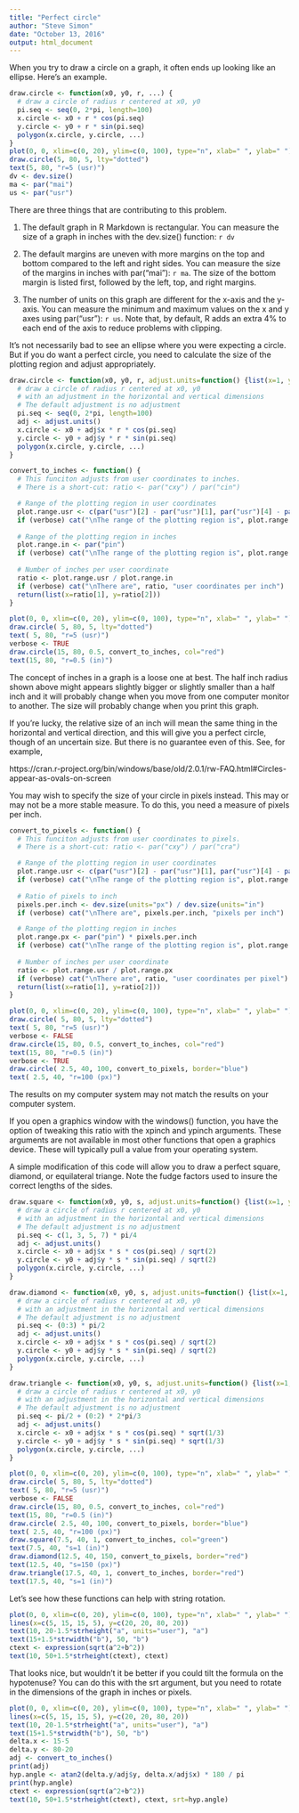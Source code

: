 ```yaml
---
title: "Perfect circle"
author: "Steve Simon"
date: "October 13, 2016"
output: html_document
---
```


When you try to draw a circle on a graph, it often ends up looking like an ellipse. Here's an example.

```r
draw.circle <- function(x0, y0, r, ...) {
  # draw a circle of radius r centered at x0, y0
  pi.seq <- seq(0, 2*pi, length=100)
  x.circle <- x0 + r * cos(pi.seq)
  y.circle <- y0 + r * sin(pi.seq)
  polygon(x.circle, y.circle, ...)
}
plot(0, 0, xlim=c(0, 20), ylim=c(0, 100), type="n", xlab=" ", ylab=" ")
draw.circle(5, 80, 5, lty="dotted")
text(5, 80, "r=5 (usr)")
dv <- dev.size()
ma <- par("mai")
us <- par("usr")
```

There are three things that are contributing to this problem.

1. The default graph in R Markdown is rectangular. You can measure the size of a graph in inches with the dev.size() function: `r dv`

2. The default margins are uneven with more margins on the top and bottom compared to the left and right sides. You can measure the size of the margins in inches with par("mai"): `r ma`. The size of the bottom margin is listed first, followed by the left, top, and right margins.

3. The number of units on this graph are different for the x-axis and the y-axis. You can measure the minimum and maximum values on the x and y axes using par("usr"): `r us`. Note that, by default, R adds an extra 4% to each end of the axis to reduce problems with clipping.

It's not necessarily bad to see an ellipse where you were expecting a circle. But if you do want a perfect circle, you need to calculate the size of the plotting region and adjust appropriately.

```r
draw.circle <- function(x0, y0, r, adjust.units=function() {list(x=1, y=1)}, ...) {
  # draw a circle of radius r centered at x0, y0
  # with an adjustment in the horizontal and vertical dimensions
  # The default adjustment is no adjustment
  pi.seq <- seq(0, 2*pi, length=100)
  adj <- adjust.units()
  x.circle <- x0 + adj$x * r * cos(pi.seq)
  y.circle <- y0 + adj$y * r * sin(pi.seq)
  polygon(x.circle, y.circle, ...)
}

convert_to_inches <- function() {
  # This funciton adjusts from user coordinates to inches.
  # There is a short-cut: ratio <- par("cxy") / par("cin")

  # Range of the plotting region in user coordinates
  plot.range.usr <- c(par("usr")[2] - par("usr")[1], par("usr")[4] - par("usr")[3])
  if (verbose) cat("\nThe range of the plotting region is", plot.range.usr, "in user coordinates")
  
  # Range of the plotting region in inches
  plot.range.in <- par("pin")
  if (verbose) cat("\nThe range of the plotting region is", plot.range.in, "in inches")
  
  # Number of inches per user coordinate
  ratio <- plot.range.usr / plot.range.in
  if (verbose) cat("\nThere are", ratio, "user coordinates per inch")
  return(list(x=ratio[1], y=ratio[2]))
}

plot(0, 0, xlim=c(0, 20), ylim=c(0, 100), type="n", xlab=" ", ylab=" ")
draw.circle( 5, 80, 5, lty="dotted")
text( 5, 80, "r=5 (usr)")
verbose <- TRUE
draw.circle(15, 80, 0.5, convert_to_inches, col="red")
text(15, 80, "r=0.5 (in)")
```

The concept of inches in a graph is a loose one at best. The half inch radius shown above might appears slightly bigger or slightly smaller than a half inch and it will probably change when you move from one computer monitor to another. The size will probably change when you print this graph.

If you're lucky, the relative size of an inch will mean the same thing in the horizontal and vertical direction, and this will give you a perfect circle, though of an uncertain size. But there is no guarantee even of this. See, for example,

https://cran.r-project.org/bin/windows/base/old/2.0.1/rw-FAQ.html#Circles-appear-as-ovals-on-screen

You may wish to specify the size of your circle in pixels instead. This may or may not be a more stable measure. To do this, you need a measure of pixels per inch.

```r
convert_to_pixels <- function() {
  # This funciton adjusts from user coordinates to pixels.
  # There is a short-cut: ratio <- par("cxy") / par("cra")

  # Range of the plotting region in user coordinates
  plot.range.usr <- c(par("usr")[2] - par("usr")[1], par("usr")[4] - par("usr")[3])
  if (verbose) cat("\nThe range of the plotting region is", plot.range.usr, "in user coordinates")
  
  # Ratio of pixels to inch
  pixels.per.inch <- dev.size(units="px") / dev.size(units="in")
  if (verbose) cat("\nThere are", pixels.per.inch, "pixels per inch")

  # Range of the plotting region in inches
  plot.range.px <- par("pin") * pixels.per.inch
  if (verbose) cat("\nThe range of the plotting region is", plot.range.px, "in pixels")
  
  # Number of inches per user coordinate
  ratio <- plot.range.usr / plot.range.px
  if (verbose) cat("\nThere are", ratio, "user coordinates per pixel")
  return(list(x=ratio[1], y=ratio[2]))
}

plot(0, 0, xlim=c(0, 20), ylim=c(0, 100), type="n", xlab=" ", ylab=" ")
draw.circle( 5, 80, 5, lty="dotted")
text( 5, 80, "r=5 (usr)")
verbose <- FALSE
draw.circle(15, 80, 0.5, convert_to_inches, col="red")
text(15, 80, "r=0.5 (in)")
verbose <- TRUE
draw.circle( 2.5, 40, 100, convert_to_pixels, border="blue")
text( 2.5, 40, "r=100 (px)")
```

The results on my computer system may not match the results on your computer system.

If you open a graphics window with the windows() function, you have the option of tweaking this ratio with the xpinch and ypinch arguments. These arguments are not available in most other functions that open a graphics device. These will typically pull a value from your operating system.

A simple modification of this code will allow you to draw a perfect square, diamond, or equilateral triange. Note the fudge factors used to insure the correct lengths of the sides.

```r
draw.square <- function(x0, y0, s, adjust.units=function() {list(x=1, y=1)}, ...) {
  # draw a circle of radius r centered at x0, y0
  # with an adjustment in the horizontal and vertical dimensions
  # The default adjustment is no adjustment
  pi.seq <- c(1, 3, 5, 7) * pi/4
  adj <- adjust.units()
  x.circle <- x0 + adj$x * s * cos(pi.seq) / sqrt(2)
  y.circle <- y0 + adj$y * s * sin(pi.seq) / sqrt(2)
  polygon(x.circle, y.circle, ...)
}

draw.diamond <- function(x0, y0, s, adjust.units=function() {list(x=1, y=1)}, ...) {
  # draw a circle of radius r centered at x0, y0
  # with an adjustment in the horizontal and vertical dimensions
  # The default adjustment is no adjustment
  pi.seq <- (0:3) * pi/2
  adj <- adjust.units()
  x.circle <- x0 + adj$x * s * cos(pi.seq) / sqrt(2)
  y.circle <- y0 + adj$y * s * sin(pi.seq) / sqrt(2)
  polygon(x.circle, y.circle, ...)
}

draw.triangle <- function(x0, y0, s, adjust.units=function() {list(x=1, y=1)}, ...) {
  # draw a circle of radius r centered at x0, y0
  # with an adjustment in the horizontal and vertical dimensions
  # The default adjustment is no adjustment
  pi.seq <- pi/2 + (0:2) * 2*pi/3
  adj <- adjust.units()
  x.circle <- x0 + adj$x * s * cos(pi.seq) * sqrt(1/3)
  y.circle <- y0 + adj$y * s * sin(pi.seq) * sqrt(1/3)
  polygon(x.circle, y.circle, ...)
}

plot(0, 0, xlim=c(0, 20), ylim=c(0, 100), type="n", xlab=" ", ylab=" ")
draw.circle( 5, 80, 5, lty="dotted")
text( 5, 80, "r=5 (usr)")
verbose <- FALSE
draw.circle(15, 80, 0.5, convert_to_inches, col="red")
text(15, 80, "r=0.5 (in)")
draw.circle( 2.5, 40, 100, convert_to_pixels, border="blue")
text( 2.5, 40, "r=100 (px)")
draw.square(7.5, 40, 1, convert_to_inches, col="green")
text(7.5, 40, "s=1 (in)")
draw.diamond(12.5, 40, 150, convert_to_pixels, border="red")
text(12.5, 40, "s=150 (px)")
draw.triangle(17.5, 40, 1, convert_to_inches, border="red")
text(17.5, 40, "s=1 (in)")
```

Let's see how these functions can help with string rotation.

```r
plot(0, 0, xlim=c(0, 20), ylim=c(0, 100), type="n", xlab=" ", ylab=" ")
lines(x=c(5, 15, 15, 5), y=c(20, 20, 80, 20))
text(10, 20-1.5*strheight("a", units="user"), "a")
text(15+1.5*strwidth("b"), 50, "b")
ctext <- expression(sqrt(a^2+b^2))
text(10, 50+1.5*strheight(ctext), ctext)
```

That looks nice, but wouldn't it be better if you could tilt the formula on the hypotenuse? You can do this with the srt argument, but you need to rotate in the dimensions of the graph in inches or pixels.

```r
plot(0, 0, xlim=c(0, 20), ylim=c(0, 100), type="n", xlab=" ", ylab=" ")
lines(x=c(5, 15, 15, 5), y=c(20, 20, 80, 20))
text(10, 20-1.5*strheight("a", units="user"), "a")
text(15+1.5*strwidth("b"), 50, "b")
delta.x <- 15-5
delta.y <- 80-20
adj <- convert_to_inches()
print(adj)
hyp.angle <- atan2(delta.y/adj$y, delta.x/adj$x) * 180 / pi
print(hyp.angle)
ctext <- expression(sqrt(a^2+b^2))
text(10, 50+1.5*strheight(ctext), ctext, srt=hyp.angle)
```

